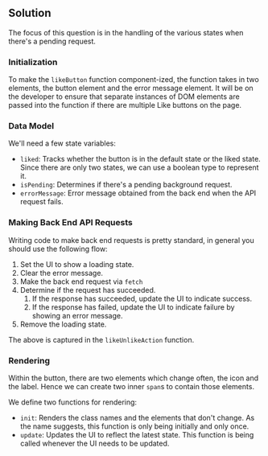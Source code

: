 
## Solution

The focus of this question is in the handling of the various states when there's a pending request.

### Initialization

To make the `likeButton` function component-ized, the function takes in two elements, the button element and the error message element. It will be on the developer to ensure that separate instances of DOM elements are passed into the function if there are multiple Like buttons on the page.

### Data Model

We'll need a few state variables:

- `liked`: Tracks whether the button is in the default state or the liked state. Since there are only two states, we can use a boolean type to represent it.
- `isPending`: Determines if there's a pending background request.
- `errorMessage`: Error message obtained from the back end when the API request fails.

### Making Back End API Requests

Writing code to make back end requests is pretty standard, in general you should use the following flow:

1. Set the UI to show a loading state.
1. Clear the error message.
1. Make the back end request via `fetch`
1. Determine if the request has succeeded.
   1. If the response has succeeded, update the UI to indicate success.
   1. If the response has failed, update the UI to indicate failure by showing an error message.
1. Remove the loading state.

The above is captured in the `likeUnlikeAction` function.

### Rendering

Within the button, there are two elements which change often, the icon and the label. Hence we can create two inner `span`s to contain those elements.

We define two functions for rendering:

- `init`: Renders the class names and the elements that don't change. As the name suggests, this function is only being initially and only once.
- `update`: Updates the UI to reflect the latest state. This function is being called whenever the UI needs to be updated.

<TestCases />
<Notes />
